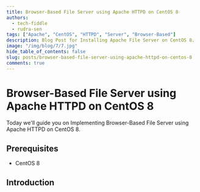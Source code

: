 ```yaml
---
title: Browser-Based File Server using Apache HTTPD on CentOS 8
authors:
  - tech-fiddle
  - rudra-sen
tags: ["Apache", "CentOS", "HTTPD", "Server", "Browser-Based"]
description: Blog Post for Installing Apache File Server on CentOS 8.
image: "/img/blog/7/7.jpg"
hide_table_of_contents: false
slug: posts/browser-based-file-server-using-apache-httpd-on-centos-8
comments: true
---
```


# Browser-Based File Server using Apache HTTPD on CentOS 8

Today we'll guide you on Implementing Browser-Based File Server using Apache HTTPD on CentOS 8.

<!-- truncate -->

## Prerequisites

- CentOS 8

## Introduction
